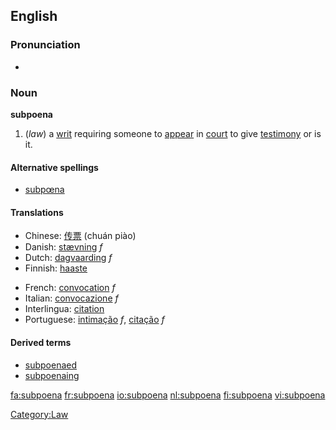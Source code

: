 ==English==
===Pronunciation===
*{{audio|en-us-subpoena.ogg|Audio (US)}}

===Noun===
{{wikipedia}}
'''subpoena'''

# (''law'') a [[writ]] requiring someone to [[appear]] in [[court]] to give [[testimony]] or is it.

====Alternative spellings====
*[[subpœna]]

====Translations====
{{trans-top|a writ requiring someone to appear in court to give testimony}}
*Chinese: [[传票]] (chuán piào)
*Danish: [[stævning]] ''f''
*Dutch: [[dagvaarding]] ''f''
*Finnish: [[haaste]]
{{trans-mid}}
*French: [[convocation]] ''f''
*Italian: [[convocazione]] ''f''
*Interlingua: [[citation]]
*Portuguese: [[intimação]] ''f'', [[citação]] ''f''
{{trans-bottom}}

====Derived terms====
*[[subpoenaed]]
*[[subpoenaing]]

[[Category:Law]]

[[fa:subpoena]]
[[fr:subpoena]]
[[io:subpoena]]
[[nl:subpoena]]
[[fi:subpoena]]
[[vi:subpoena]]